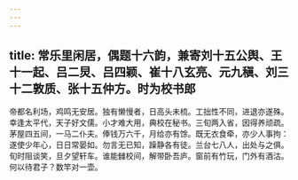 ```yaml
---
---
---
```

title: 常乐里闲居，偶题十六韵，兼寄刘十五公舆、王十一起、吕二炅、吕四颖、崔十八玄亮、元九稹、刘三十二敦质、张十五仲方。时为校书郎
---



帝都名利场，鸡鸣无安居。独有懒慢者，日高头未梳。工拙性不同，进退亦遂殊。幸逢太平代，天子好文儒。小才难大用，典校在秘书。三旬两入省，因得养顽疏。茅屋四五间，一马二仆夫。俸钱万六千，月给亦有馀。既无衣食牵，亦少人事拘：遂使少年心，日日常晏如。勿言无已知，躁静各有徒。兰台七八人，出处与之俱。旬时阻谈笑，旦夕望轩车。谁能雠校间，解带卧吾庐。窗前有竹玩，门外有酒沽。何以待君子？数竿对一壶。
